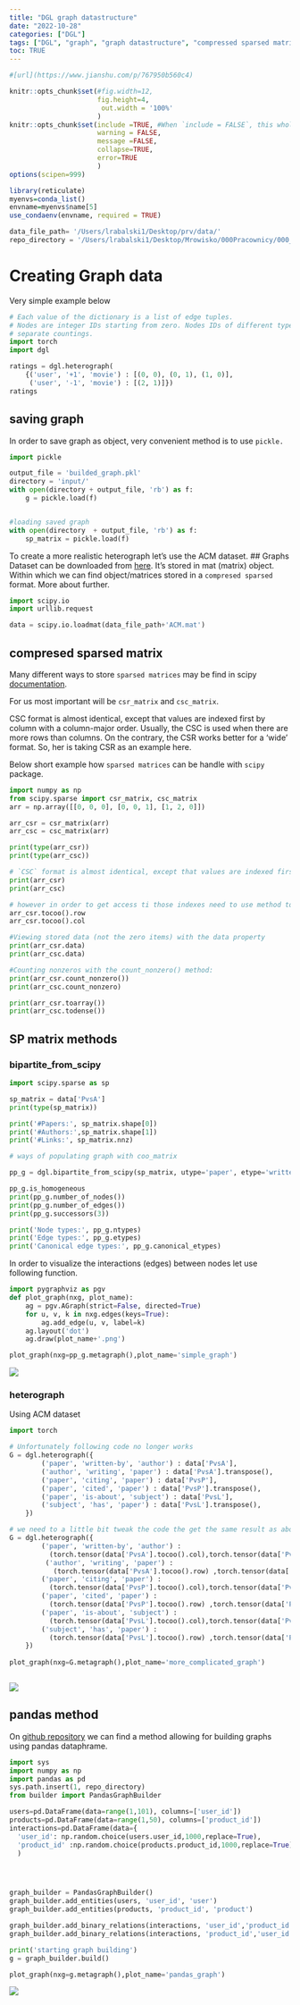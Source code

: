 ```yaml
---
title: "DGL graph datastructure"
date: "2022-10-28"
categories: ["DGL"]
tags: ["DGL", "graph", "graph datastructure", "compressed sparsed matrix"]
toc: TRUE
---
```


```r
#[url](https://www.jianshu.com/p/767950b560c4)
```

```r
knitr::opts_chunk$set(#fig.width=12, 
                      fig.height=4,
                       out.width = '100%'
                      ) 
knitr::opts_chunk$set(include =TRUE, #When `include = FALSE`, this whole code chunk is excluded in the output, but note that it will still be evaluated if `eval = TRUE`. When you are trying to set `echo = FALSE`, `results = 'hide'`, `warning = FALSE`, and `message = FALSE`, chances are you simply mean a single option `include = FALSE` instead of suppressing different types of text output individually.
                      warning = FALSE,
                      message =FALSE,
                      collapse=TRUE,
                      error=TRUE
                      )
options(scipen=999)
```

```r

library(reticulate)
myenvs=conda_list()
envname=myenvs$name[5]
use_condaenv(envname, required = TRUE)
```

```python
data_file_path= '/Users/lrabalski1/Desktop/prv/data/'
repo_directory = '/Users/lrabalski1/Desktop/Mrowisko/000Pracownicy/000_Rabalski_Lukasz/2022.05.19 graf/repo projektu/graph-recommendator/pinsage/'
```

# Creating Graph data

Very simple example below

```python
# Each value of the dictionary is a list of edge tuples.
# Nodes are integer IDs starting from zero. Nodes IDs of different types have
# separate countings.
import torch
import dgl

ratings = dgl.heterograph(
    {('user', '+1', 'movie') : [(0, 0), (0, 1), (1, 0)],
     ('user', '-1', 'movie') : [(2, 1)]})
ratings


```

## saving graph

In order to save graph as object, very convenient method is to use
`pickle.`

```python
import pickle

output_file = 'builded_graph.pkl'
directory = 'input/'
with open(directory + output_file, 'rb') as f:
    g = pickle.load(f)


#loading saved graph
with open(directory  + output_file, 'rb') as f:
    sp_matrix = pickle.load(f)

```

To create a more realistic heterograph let's use the ACM dataset. \##
Graphs Dataset can be downloaded from
[here](https://www.aminer.org/citation). It's stored in mat (matrix)
object. Within which we can find object/matrices stored in a
`compresed sparsed` format. More about further.

```python
import scipy.io
import urllib.request

data = scipy.io.loadmat(data_file_path+'ACM.mat')


```

## compresed sparsed matrix

Many different ways to store `sparsed matrices` may be find in scipy
[documentation](https://docs.scipy.org/doc/scipy/reference/sparse.html).

For us most important will be `csr_matrix` and `csc_matrix`.

CSC format is almost identical, except that values are indexed first by
column with a column-major order. Usually, the CSC is used when there
are more rows than columns. On the contrary, the CSR works better for a
'wide' format. So, her is taking CSR as an example here.

Below short example how `sparsed matrices` can be handle with `scipy`
package.

```python
import numpy as np
from scipy.sparse import csr_matrix, csc_matrix
arr = np.array([[0, 0, 0], [0, 0, 1], [1, 2, 0]])

arr_csr = csr_matrix(arr)
arr_csc = csc_matrix(arr)

print(type(arr_csr))
print(type(arr_csc))

# `CSC` format is almost identical, except that values are indexed first by column with a column-major order. Usually, the `CSC` is used when there are more rows than columns. On the contrary, the `CSR` works better for a ‘wide’ format. So, her is taking CSR as an example here
print(arr_csr)
print(arr_csc)

# however in order to get access ti those indexes need to use method to_coo.
arr_csr.tocoo().row
arr_csr.tocoo().col

#Viewing stored data (not the zero items) with the data property
print(arr_csr.data)
print(arr_csc.data)

#Counting nonzeros with the count_nonzero() method:
print(arr_csr.count_nonzero())
print(arr_csc.count_nonzero)

print(arr_csr.toarray())
print(arr_csc.todense())


```

## SP matrix methods

### bipartite_from_scipy

```python
import scipy.sparse as sp

sp_matrix = data['PvsA']
print(type(sp_matrix))

print('#Papers:', sp_matrix.shape[0])
print('#Authors:',sp_matrix.shape[1])
print('#Links:', sp_matrix.nnz)

# ways of populating graph with coo_matrix

pp_g = dgl.bipartite_from_scipy(sp_matrix, utype='paper', etype='written-by', vtype='author')

pp_g.is_homogeneous
print(pp_g.number_of_nodes())
print(pp_g.number_of_edges())
print(pp_g.successors(3))

print('Node types:', pp_g.ntypes)
print('Edge types:', pp_g.etypes)
print('Canonical edge types:', pp_g.canonical_etypes)

```

In order to visualize the interactions (edges) between nodes let use
following function.

```python
import pygraphviz as pgv
def plot_graph(nxg, plot_name):
    ag = pgv.AGraph(strict=False, directed=True)
    for u, v, k in nxg.edges(keys=True):
        ag.add_edge(u, v, label=k)
    ag.layout('dot')
    ag.draw(plot_name+'.png')

```

```python
plot_graph(nxg=pp_g.metagraph(),plot_name='simple_graph')
```

![](simple_graph.png)

### heterograph

Using ACM dataset

```python
import torch

# Unfortunately following code no longer works
G = dgl.heterograph({
        ('paper', 'written-by', 'author') : data['PvsA'],
        ('author', 'writing', 'paper') : data['PvsA'].transpose(),
        ('paper', 'citing', 'paper') : data['PvsP'],
        ('paper', 'cited', 'paper') : data['PvsP'].transpose(),
        ('paper', 'is-about', 'subject') : data['PvsL'],
        ('subject', 'has', 'paper') : data['PvsL'].transpose(),
    })

# we need to a little bit tweak the code the get the same result as above.
G = dgl.heterograph({
        ('paper', 'written-by', 'author') : 
          (torch.tensor(data['PvsA'].tocoo().col),torch.tensor(data['PvsA'].tocoo().row )),
         ('author', 'writing', 'paper') : 
           (torch.tensor(data['PvsA'].tocoo().row) ,torch.tensor(data['PvsA'].tocoo().col)),
        ('paper', 'citing', 'paper') : 
          (torch.tensor(data['PvsP'].tocoo().col),torch.tensor(data['PvsP'].tocoo().row )),
        ('paper', 'cited', 'paper') : 
          (torch.tensor(data['PvsP'].tocoo().row) ,torch.tensor(data['PvsP'].tocoo().col)),
        ('paper', 'is-about', 'subject') : 
          (torch.tensor(data['PvsL'].tocoo().col),torch.tensor(data['PvsL'].tocoo().row )),
        ('subject', 'has', 'paper') : 
          (torch.tensor(data['PvsL'].tocoo().row) ,torch.tensor(data['PvsL'].tocoo().col))
    })
  
plot_graph(nxg=G.metagraph(),plot_name='more_complicated_graph')



```

![](more_complicated_graph.png)

## pandas method 

On [github
repository](https://github.com/yoonjong12/pinsage/blob/main/builder.py)
we can find a method allowing for building graphs using pandas
dataphrame.

```python
import sys
import numpy as np
import pandas as pd
sys.path.insert(1, repo_directory)
from builder import PandasGraphBuilder

users=pd.DataFrame(data=range(1,101), columns=['user_id'])
products=pd.DataFrame(data=range(1,50), columns=['product_id'])
interactions=pd.DataFrame(data={
  'user_id': np.random.choice(users.user_id,1000,replace=True),
  'product_id' :np.random.choice(products.product_id,1000,replace=True)}
  )




graph_builder = PandasGraphBuilder()
graph_builder.add_entities(users, 'user_id', 'user')
graph_builder.add_entities(products, 'product_id', 'product')

graph_builder.add_binary_relations(interactions, 'user_id','product_id', 'interaction')
graph_builder.add_binary_relations(interactions, 'product_id','user_id', 'interaction-by')

print('starting graph building')
g = graph_builder.build()

plot_graph(nxg=g.metagraph(),plot_name='pandas_graph')

```

![](pandas_graph.png)

